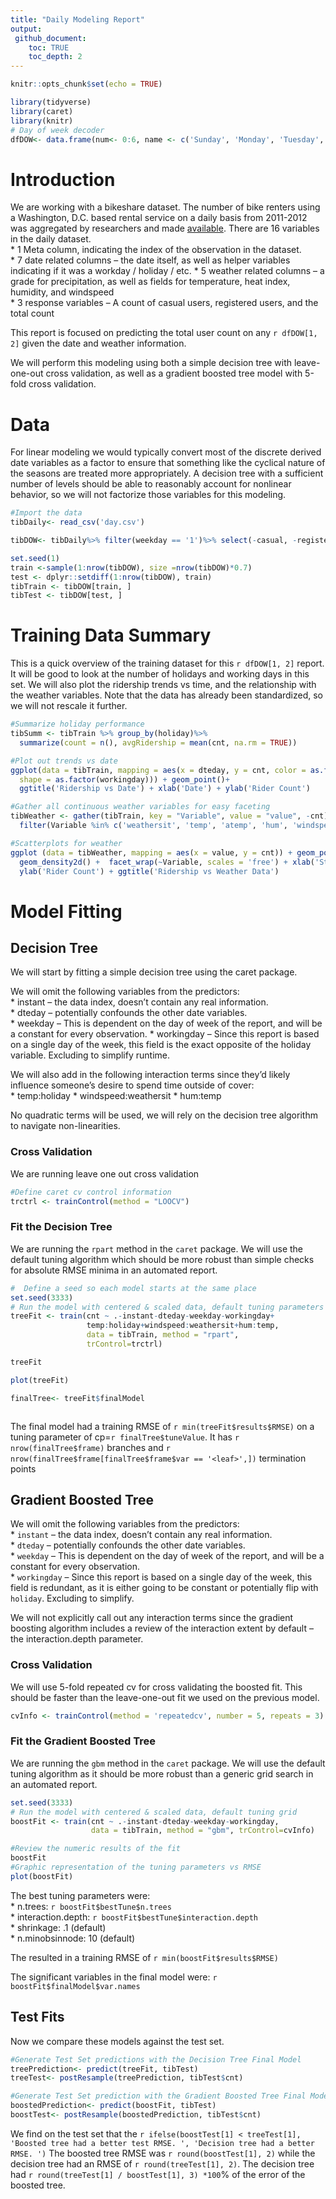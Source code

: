 ```yaml
---
title: "Daily Modeling Report"
output: 
 github_document:
    toc: TRUE
    toc_depth: 2
---
```


```r
knitr::opts_chunk$set(echo = TRUE)
```
```r
library(tidyverse)
library(caret)  
library(knitr)
# Day of week decoder
dfDOW<- data.frame(num<- 0:6, name <- c('Sunday', 'Monday', 'Tuesday', 'Wednesday', 'Thursday', 'Friday', 'Saturday'))
```
# Introduction 

We are working with a bikeshare dataset.  The number of bike renters using a Washington, D.C. based rental service on a daily basis from 2011-2012 was aggregated by researchers and made [available](https://archive.ics.uci.edu/ml/datasets/Bike+Sharing+Dataset).  There are 16 variables in the daily dataset.  
* 1 Meta column, indicating the index of the observation in the dataset.  
* 7 date related columns -- the date itself, as well as helper variables indicating if it was a workday / holiday / etc.
* 5 weather related columns -- a grade for precipitation, as well as fields for temperature, heat index, humidity, and windspeed  
* 3 response variables -- A count of casual users, registered users, and the total count  

This report is focused on predicting the total user count on any `r dfDOW[1, 2]` given the date and weather information.  

We will perform this modeling using both a simple decision tree with leave-one-out cross validation, as well as a gradient boosted tree model with 5-fold cross validation.

# Data  

For linear modeling we would typically convert most of the discrete derived date variables as a factor to ensure that something like the cyclical nature of the seasons are treated more appropriately.  A decision tree with a sufficient number of levels should be able to reasonably account for nonlinear behavior, so we will not factorize those variables for this modeling.
```r
#Import the data
tibDaily<- read_csv('day.csv')

tibDOW<- tibDaily%>% filter(weekday == '1')%>% select(-casual, -registered)

set.seed(1)
train <-sample(1:nrow(tibDOW), size =nrow(tibDOW)*0.7)
test <- dplyr::setdiff(1:nrow(tibDOW), train)
tibTrain <- tibDOW[train, ]
tibTest <- tibDOW[test, ]
```

# Training Data Summary 

This is a quick overview of the training dataset for this `r dfDOW[1, 2]` report.  It will be good to look at the number of holidays and working days in this set.  We will also plot the ridership trends vs time, and the relationship with the weather variables.  Note that the data has already been standardized, so we will not rescale it further.

```r
#Summarize holiday performance
tibSumm <- tibTrain %>% group_by(holiday)%>% 
  summarize(count = n(), avgRidership = mean(cnt, na.rm = TRUE))

#Plot out trends vs date
ggplot(data = tibTrain, mapping = aes(x = dteday, y = cnt, color = as.factor(season),
  shape = as.factor(workingday))) + geom_point()+
  ggtitle('Ridership vs Date') + xlab('Date') + ylab('Rider Count')

#Gather all continuous weather variables for easy faceting
tibWeather <- gather(tibTrain, key = "Variable", value = "value", -cnt)%>% 
  filter(Variable %in% c('weathersit', 'temp', 'atemp', 'hum', 'windspeed'))

#Scatterplots for weather
ggplot (data = tibWeather, mapping = aes(x = value, y = cnt)) + geom_point() +
  geom_density2d() +  facet_wrap(~Variable, scales = 'free') + xlab('Standardized Weather Metric') + 
  ylab('Rider Count') + ggtitle('Ridership vs Weather Data')
```  

# Model Fitting  

## Decision Tree  
We will start by fitting a simple decision tree using the caret package.   

We will omit the following variables from the predictors:  
* instant -- the data index, doesn't contain any real information.  
* dteday -- potentially confounds the other date variables.  
* weekday -- This is dependent on the day of week of the report, and will be a constant for every observation.
* workingday -- Since this report is based on a single day of the week, this field is the exact opposite of the holiday variable.  Excluding to simplify runtime.  

We will also add in the following interaction terms since they'd likely influence someone's desire to spend time outside of cover:  
* temp:holiday 
* windspeed:weathersit
* hum:temp

No quadratic terms will be used, we will rely on the decision tree algorithm to navigate non-linearities.

### Cross Validation  
We are running leave one out cross validation  
```r
#Define caret cv control information
trctrl <- trainControl(method = "LOOCV")
```

### Fit the Decision Tree  
We are running the `rpart` method in the `caret` package.  We will use the default tuning algorithm which should be more robust than simple checks for absolute RMSE minima in an automated report.
```r
#  Define a seed so each model starts at the same place 
set.seed(3333)
# Run the model with centered & scaled data, default tuning parameters
treeFit <- train(cnt ~ .-instant-dteday-weekday-workingday+
                 temp:holiday+windspeed:weathersit+hum:temp,
                 data = tibTrain, method = "rpart",
                 trControl=trctrl)

treeFit

plot(treeFit)

finalTree<- treeFit$finalModel



```  

The final model had a training RMSE of `r min(treeFit$results$RMSE)` on a tuning parameter of cp=`r finalTree$tuneValue`.  It has `r nrow(finalTree$frame)` branches and `r nrow(finalTree$frame[finalTree$frame$var == '<leaf>',])` termination points 


## Gradient Boosted Tree  

We will omit the following variables from the predictors:  
* `instant` -- the data index, doesn't contain any real information.  
* `dteday` -- potentially confounds the other date variables.  
* `weekday` -- This is dependent on the day of week of the report, and will be a constant for every observation.  
* `workingday` -- Since this report is based on a single day of the week, this field is redundant, as it is either going to be constant or potentially flip with `holiday`.  Excluding to simplify.  

We will not explicitly call out any interaction terms since the gradient boosting algorithm includes a review of the interaction extent by default -- the interaction.depth parameter.  

### Cross Validation  
We will use 5-fold repeated cv for cross validating the boosted fit.  This should be faster than the leave-one-out fit we used on the previous model.  

```r
cvInfo <- trainControl(method = 'repeatedcv', number = 5, repeats = 3)
```

### Fit the Gradient Boosted Tree  
We are running the `gbm` method in the `caret` package.  We will use the default tuning algorithm as it should be more robust than a generic grid search in an automated report.  
```r
set.seed(3333)
# Run the model with centered & scaled data, default tuning grid
boostFit <- train(cnt ~ .-instant-dteday-weekday-workingday,
                  data = tibTrain, method = "gbm", trControl=cvInfo)
```  
```r
#Review the numeric results of the fit
boostFit
#Graphic representation of the tuning parameters vs RMSE
plot(boostFit)

```

The best tuning parameters were:  
* n.trees: `r boostFit$bestTune$n.trees`  
* interaction.depth: `r boostFit$bestTune$interaction.depth`  
* shrinkage: .1 (default)  
* n.minobsinnode: 10 (default)  

The resulted in a training RMSE of `r min(boostFit$results$RMSE)`  

The significant variables in the final model were: `r boostFit$finalModel$var.names`  

## Test Fits
Now we compare these models against the test set.
```r
#Generate Test Set predictions with the Decision Tree Final Model
treePrediction<- predict(treeFit, tibTest)
treeTest<- postResample(treePrediction, tibTest$cnt)

#Generate Test Set prediction with the Gradient Boosted Tree Final Model
boostedPrediction<- predict(boostFit, tibTest)
boostTest<- postResample(boostedPrediction, tibTest$cnt)
```  
We find on the test set that the `r ifelse(boostTest[1] < treeTest[1], 'Boosted tree had a better test RMSE. ', 'Decision tree had a better RMSE. ')` The boosted tree RMSE was `r round(boostTest[1], 2)` while the decision tree had an RMSE of `r round(treeTest[1], 2)`.  The decision tree had `r round(treeTest[1] / boostTest[1], 3) *100`% of the error of the boosted tree.
